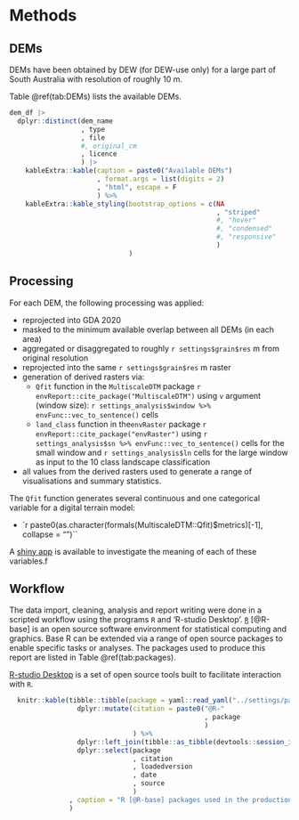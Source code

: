# Methods

## DEMs

DEMs have been obtained by DEW (for DEW-use only) for a large part of South Australia with resolution of roughly 10 m.

Table \@ref(tab:DEMs) lists the available DEMs.

```r

dem_df |>
  dplyr::distinct(dem_name
                  , type
                  , file
                  #, original_cm
                  , licence
                  ) |>
    kableExtra::kable(caption = paste0("Available DEMs")
                      , format.args = list(digits = 2)
                      , "html", escape = F
                      ) %>%
    kableExtra::kable_styling(bootstrap_options = c(NA
                                                    , "striped"
                                                    #, "hover"
                                                    #, "condensed"
                                                    #, "responsive"
                                                    )
                              )


```


## Processing

For each DEM, the following processing was applied:

* reprojected into GDA 2020
* masked to the minimum available overlap between all DEMs (in each area)
* aggregated or disaggregated to roughly `r settings$grain$res` m from original resolution
* reprojected into the same `r settings$grain$res` m raster
* generation of derived rasters via:
    + `Qfit` function in the `MultiscaleDTM` package `r envReport::cite_package("MultiscaleDTM")` using `v` argument (window size): `r settings_analysis$window %>% envFunc::vec_to_sentence()` cells
    + `land_class` function in the`envRaster` package `r envReport::cite_package("envRaster")` using `r settings_analysis$sn %>% envFunc::vec_to_sentence()` cells for the small window and `r settings_analysis$ln` cells for the large window as input to the 10 class landscape classification
* all values from the derived rasters used to generate a range of visualisations and summary statistics.
    
The `Qfit` function generates several continuous and one categorical variable for a digital terrain model:

* `r paste0(as.character(formals(MultiscaleDTM::Qfit)$metrics)[-1], collapse = "\n* ")``

A [shiny app](https://ailich.shinyapps.io/Terrain_Attributes_Explorer_App/) is available to investigate the meaning of each of these variables.f

## Workflow

The data import, cleaning, analysis and report writing were done in a scripted workflow using the programs `R` and 'R-studio Desktop'. [`R`](https://www.r-project.org/) [@R-base] is an open source software environment for statistical computing and graphics. Base R can be extended via a range of open source packages to enable specific tasks or analyses. The packages used to produce this report are listed in Table \@ref(tab:packages).

[R-studio Desktop](https://posit.co/download/rstudio-desktop/) is a set of open source tools built to facilitate interaction with `R`.

```r

  knitr::kable(tibble::tibble(package = yaml::read_yaml("../settings/packages.yaml")$packages) %>%
                 dplyr::mutate(citation = paste0("@R-"
                                                 , package
                                                 )
                               ) %>%
                 dplyr::left_join(tibble::as_tibble(devtools::session_info(include_base = TRUE)$packages)) %>%
                 dplyr::select(package
                               , citation
                               , loadedversion
                               , date
                               , source
                               )
               , caption = "R [@R-base] packages used in the production of this report"
               )

```

